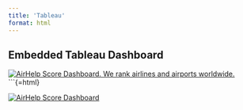 ```yaml
---
title: 'Tableau'
format: html
---
```


## Embedded Tableau Dashboard

```{=html}
<div class='tableauPlaceholder' id='viz1729720129964' style='position: relative'>
  <noscript>
    <a href='#'>
      <img alt='AirHelp Score Dashboard. We rank airlines and airports worldwide.' src='https:&#47;&#47;public.tableau.com&#47;static&#47;images&#47;Da&#47;DataViz_Group12Final&#47;AirHelpDashboard&#47;1_rss.png' style='border: none' />
    </a>
  </noscript>
  <object class='tableauViz'  style='display:none;'>
    <param name='host_url' value='https%3A%2F%2Fpublic.tableau.com%2F' />
    <param name='embed_code_version' value='3' />
    <param name='path' value='views&#47;DataViz_Group12Final&#47;AirHelpDashboard?:language=en-US&amp;:embed=true&amp;publish=yes&amp;:sid=&amp;:redirect=auth' />
    <param name='toolbar' value='yes' />
    <param name='static_image' value='https:&#47;&#47;public.tableau.com&#47;static&#47;images&#47;Da&#47;DataViz_Group12Final&#47;AirHelpDashboard&#47;1.png' />
    <param name='animate_transition' value='yes' />
    <param name='display_static_image' value='yes' />
    <param name='display_spinner' value='yes' />
    <param name='display_overlay' value='yes' />
    <param name='display_count' value='yes' />
    <param name='language' value='en-US' />
    <param name='filter' value='publish=yes' />
  </object>
</div>
<script type='text/javascript'>
  var divElement = document.getElementById('viz1729720129964');
  var vizElement = divElement.getElementsByTagName('object')[0];
  if ( divElement.offsetWidth > 800 ) { vizElement.style.width='1600px';vizElement.style.height='2027px';} 
  else if ( divElement.offsetWidth > 500 ) { vizElement.style.width='1600px';vizElement.style.height='2027px';} 
  else { vizElement.style.width='100%';vizElement.style.height='3077px';}
  var scriptElement = document.createElement('script');
  scriptElement.src = 'https://public.tableau.com/javascripts/api/viz_v1.js';
  vizElement.parentNode.insertBefore(scriptElement, vizElement);
</script>
```

```{=html}
<div class='tableauPlaceholder' id='viz1731965955209' style='position: relative'>
  <noscript>
    <a href='#'>
      <img alt='AirHelp Score Dashboard ' src='https:&#47;&#47;public.tableau.com&#47;static&#47;images&#47;Ma&#47;MakeoverMondayAirHelpScoreDashboard&#47;AirHelpScoreDashboard&#47;1_rss.png' style='border: none' />
    </a>
  </noscript>
  <object class='tableauViz'  style='display:none;'>
    <param name='host_url' value='https%3A%2F%2Fpublic.tableau.com%2F' /> 
    <param name='embed_code_version' value='3' /> 
    <param name='site_root' value='' />
    <param name='name' value='MakeoverMondayAirHelpScoreDashboard&#47;AirHelpScoreDashboard' />
    <param name='tabs' value='no' />
    <param name='toolbar' value='yes' />
    <param name='static_image' value='https:&#47;&#47;public.tableau.com&#47;static&#47;images&#47;Ma&#47;MakeoverMondayAirHelpScoreDashboard&#47;AirHelpScoreDashboard&#47;1.png' /> 
    <param name='animate_transition' value='yes' />
    <param name='display_static_image' value='yes' />
    <param name='display_spinner' value='yes' />
    <param name='display_overlay' value='yes' />
    <param name='display_count' value='yes' />
    <param name='language' value='en-US' />
    <param name='filter' value='publish=yes' />
  </object>
</div>                
<script type='text/javascript'>                    
  var divElement = document.getElementById('viz1731965955209');                    
  var vizElement = divElement.getElementsByTagName('object')[0];                    
  if ( divElement.offsetWidth > 800 ) { vizElement.style.width='1000px';vizElement.style.height='827px';} 
  else if ( divElement.offsetWidth > 500 ) { vizElement.style.width='1000px';vizElement.style.height='827px';} 
  else { vizElement.style.width='100%';vizElement.style.height='1977px';}                     
  var scriptElement = document.createElement('script');                    
  scriptElement.src = 'https://public.tableau.com/javascripts/api/viz_v1.js';                    
  vizElement.parentNode.insertBefore(scriptElement, vizElement);                
</script>